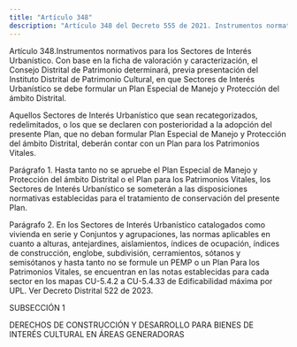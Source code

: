 ```yaml
---
title: "Artículo 348"
description: "Artículo 348 del Decreto 555 de 2021. Instrumentos normativos para los Sectores de Interés Urbanístico."
---
```


Artículo 348.Instrumentos normativos para los Sectores de Interés Urbanístico. Con base en la ficha de valoración y caracterización, el Consejo Distrital de Patrimonio determinará, previa presentación del Instituto Distrital de Patrimonio Cultural, en que Sectores de Interés Urbanístico se debe formular un Plan Especial de Manejo y Protección del ámbito Distrital.
 
Aquellos Sectores de Interés Urbanístico que sean recategorizados, redelimitados, o los que se declaren con posterioridad a la adopción del presente Plan, que no deban formular Plan Especial de Manejo y Protección del ámbito Distrital, deberán contar con un Plan para los Patrimonios Vitales.
 
Parágrafo 1. Hasta tanto no se apruebe el Plan Especial de Manejo y Protección del ámbito Distrital o el Plan para los Patrimonios Vitales, los Sectores de Interés Urbanístico se someterán a las disposiciones normativas establecidas para el tratamiento de conservación del presente Plan.
 
Parágrafo 2. En los Sectores de Interés Urbanístico catalogados como vivienda en serie y Conjuntos y agrupaciones, las normas aplicables en cuanto a alturas, antejardines, aislamientos, índices de ocupación, índices de construcción, englobe, subdivisión, cerramientos, sótanos y semisótanos y hasta tanto no se formule un PEMP o un Plan Para los Patrimonios Vitales, se encuentran en las notas establecidas para cada sector en los mapas CU-5.4.2 a CU-5.4.33 de Edificabilidad máxima por UPL.
Ver Decreto Distrital 522 de 2023.
 
SUBSECCIÓN 1
 
DERECHOS DE CONSTRUCCIÓN Y DESARROLLO PARA BIENES DE INTERÉS CULTURAL EN ÁREAS GENERADORAS